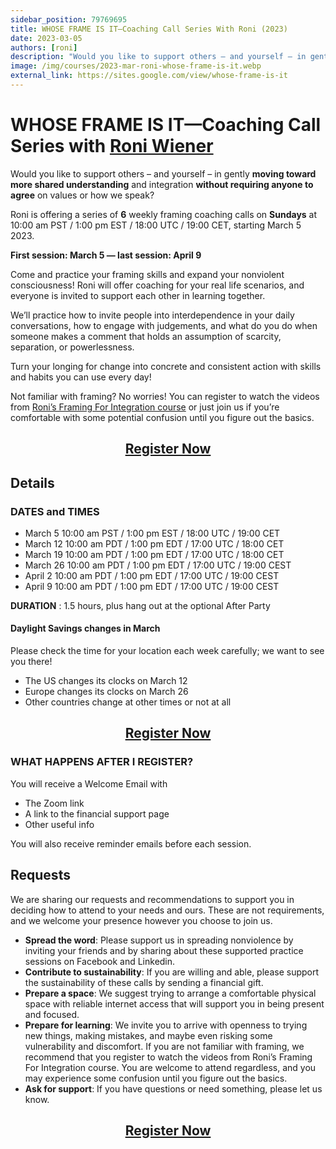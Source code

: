 ```yaml
---
sidebar_position: 79769695
title: WHOSE FRAME IS IT—Coaching Call Series With Roni (2023)
date: 2023-03-05
authors: [roni]
description: "Would you like to support others – and yourself – in gently moving toward more shared understanding and integration without requiring anyone to agree on values or how we speak?"
image: /img/courses/2023-mar-roni-whose-frame-is-it.webp
external_link: https://sites.google.com/view/whose-frame-is-it
---
```


# WHOSE FRAME IS IT—Coaching Call Series with [Roni Wiener](/about#roni-wiener)


Would you like to support others – and yourself – in gently **moving toward more shared understanding** and integration **without requiring anyone to agree** on values or how we speak?

Roni is offering a series of **6** weekly framing coaching calls on **Sundays** at 10:00 am PST / 1:00 pm EST / 18:00 UTC / 19:00 CET, starting March 5 2023.

**First session: March 5 — last session: April 9**


Come and practice your framing skills and expand your nonviolent consciousness!  Roni will offer coaching for your real life scenarios, and everyone is invited to support each other in learning together.


We’ll practice how to invite people into interdependence in your daily conversations, how to engage with judgements, and what do you do when someone makes a comment that holds an assumption of scarcity, separation, or powerlessness.


Turn your longing for change into concrete and consistent action with skills and habits you can use every day!


Not familiar with framing? No worries! You can register to watch the videos from [Roni’s Framing For Integration course](https://convergentfacilitation.org/fi?source=wfi) or just join us if you’re comfortable with some potential confusion until you figure out the basics.

<center> <h2> <a href="https://sites.google.com/view/whose-frame-is-it/registration">Register Now</a> </h2></center>

## Details

### DATES and TIMES


- March 5	   10:00 am PST / 1:00 pm EST / 18:00 UTC / 19:00 CET
- March 12	   10:00 am PDT / 1:00 pm EDT / 17:00 UTC / 18:00 CET
- March 19	   10:00 am PDT / 1:00 pm EDT / 17:00 UTC / 18:00 CET
- March 26	   10:00 am PDT / 1:00 pm EDT / 17:00 UTC / 19:00 CEST
- April 2	           10:00 am PDT / 1:00 pm EDT / 17:00 UTC / 19:00 CEST
- April 9	           10:00 am PDT / 1:00 pm EDT / 17:00 UTC / 19:00 CEST


**DURATION**  : 1.5 hours, plus hang out at the optional After Party



#### Daylight Savings changes in March

Please check the time for your location each week carefully; we want to see you there!

- The US changes its clocks on March 12
- Europe changes its clocks on March 26
- Other countries change at other times or not at all

<center> <h2> <a href="https://sites.google.com/view/whose-frame-is-it/registration">Register Now</a> </h2></center>


### WHAT HAPPENS AFTER I REGISTER?

You will receive a Welcome Email with

- The Zoom link
- A link to the financial support page
- Other useful info

You will also receive reminder emails before each session.

## Requests

We are sharing our requests and recommendations to support you in deciding how to attend to your needs and ours. These are not requirements, and we welcome your presence however you choose to join us.

- **Spread the word**: Please support us in spreading nonviolence by inviting your friends and by sharing about these supported practice sessions on Facebook and Linkedin.
- **Contribute to sustainability**: If you are willing and able, please support the sustainability of these calls by sending a financial gift.
- **Prepare a space**: We suggest trying to arrange a comfortable physical space with reliable internet access that will support you in being present and focused.
- **Prepare for learning**: We invite you to arrive with openness to trying new things, making mistakes, and maybe even risking some vulnerability and discomfort. If you are not familiar with framing, we recommend that you register to watch the videos from Roni’s Framing For Integration course. You are welcome to attend regardless, and you may experience some confusion until you figure out the basics.
- **Ask for support**: If you have questions or need something, please let us know.

<center> <h2> <a href="https://sites.google.com/view/whose-frame-is-it/registration">Register Now</a> </h2></center>

